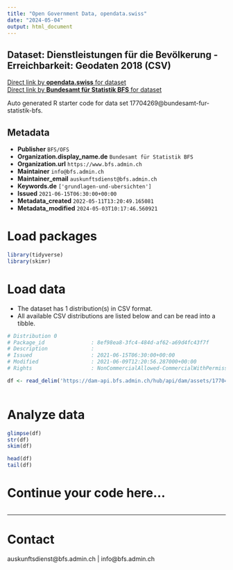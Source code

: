 ```yaml
---
title: "Open Government Data, opendata.swiss"
date: "2024-05-04"
output: html_document
---
```


## Dataset: Dienstleistungen für die Bevölkerung - Erreichbarkeit: Geodaten 2018 (CSV)



[Direct link by **opendata.swiss** for dataset](https://opendata.swiss/de/dataset/dienstleistungen-fur-die-bevolkerung-erreichbarkeit-geodaten-2018-csv)<br>
[Direct link by **Bundesamt für Statistik BFS** for dataset](https://www.bfs.admin.ch/asset/de/ag-b-00.03-2018spop-csv)

Auto generated R starter code for data set 17704269@bundesamt-fur-statistik-bfs.

## Metadata

- **Publisher** `BFS/OFS`
- **Organization.display_name.de** `Bundesamt für Statistik BFS`
- **Organization.url** `https://www.bfs.admin.ch`
- **Maintainer** `info@bfs.admin.ch`
- **Maintainer_email** `auskunftsdienst@bfs.admin.ch`
- **Keywords.de** `['grundlagen-und-ubersichten']`
- **Issued** `2021-06-15T06:30:00+00:00`
- **Metadata_created** `2022-05-11T13:20:49.165081`
- **Metadata_modified** `2024-05-03T10:17:46.560921`


# Load packages

```r

library(tidyverse)
library(skimr)

```

# Load data

-   The dataset has 1 distribution(s) in CSV format.
-   All available CSV distributions are listed below and can be read into a tibble.

```r

# Distribution 0
# Package_id               : 8ef98ea8-3fc4-484d-af62-a69d4fc43f7f
# Description              : 
# Issued                   : 2021-06-15T06:30:00+00:00
# Modified                 : 2021-06-09T12:20:56.287000+00:00
# Rights                   : NonCommercialAllowed-CommercialWithPermission-ReferenceRequired

df <- read_delim('https://dam-api.bfs.admin.ch/hub/api/dam/assets/17704273/master')



```

# Analyze data

```r

glimpse(df)
str(df)
skim(df)

head(df)
tail(df)

```

# Continue your code here...

```r

```

------------------------------------------------------------------------

# Contact

auskunftsdienst@bfs.admin.ch | info@bfs.admin.ch
